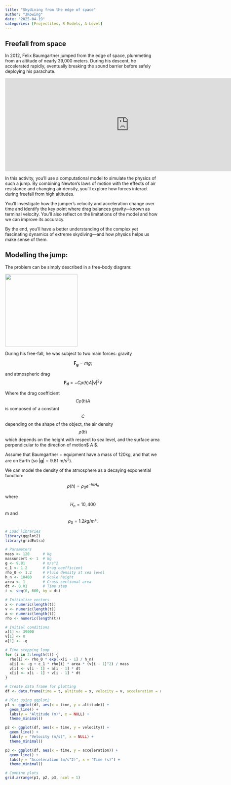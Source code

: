 ```yaml
---
title: "Skydiving from the edge of space"
author: "JRowing"
date: "2025-04-19"
categories: [Projectiles, R Models, A-Level]
---
```


## Freefall from space

In 2012, Felix Baumgartner jumped from the edge of space, plummeting from an altitude of nearly 39,000 meters. During his descent, he accelerated rapidly, eventually breaking the sound barrier before safely deploying his parachute.

<iframe width="800" height="300" src="https://www.youtube.com/embed/E9oKEJ1pXPw" frameborder="0" allow="accelerometer; autoplay; clipboard-write; encrypted-media; gyroscope; picture-in-picture" allowfullscreen>

</iframe>

In this activity, you'll use a computational model to simulate the physics of such a jump. By combining Newton’s laws of motion with the effects of air resistance and changing air density, you'll explore how forces interact during freefall from high altitudes.

You’ll investigate how the jumper’s velocity and acceleration change over time and identify the key point where drag balances gravity—known as terminal velocity. You’ll also reflect on the limitations of the model and how we can improve its accuracy.

By the end, you'll have a better understanding of the complex yet fascinating dynamics of extreme skydiving—and how physics helps us make sense of them.

## Modelling the jump:

The problem can be simply described in a free-body diagram:

![](images/clipboard-3825701660.png){width="234"}

During his free-fall, he was subject to two main forces: gravity

$$
\mathbf{F_g} = mg;
$$

and atmospheric drag\
$$
\mathbf{F_d} = -C \rho(h) A |\mathbf{v}|^2 \hat{v}
$$

Where the drag coefficient $$C \rho(h) A$$ is composed of a constant $$ C $$ depending on the shape of the object, the air density $$ \rho(h) $$ which depends on the height with respect to sea level, and the surface area perpendicular to the direction of motion\$ A \$.

Assume that Baumgartner + equipment have a mass of 120kg, and that we are on Earth (so $|\mathbf{g}| = 9.81 \text{ m/s}^2$).

We can model the density of the atmosphere as a decaying exponential function:

$$
\rho(h) = \rho_0 e^{-h/H_n}
$$

where $$H_n = 10,400$$ m and $$ \rho{_0} = 1.2 kg/m³.$$

```r
# Load libraries
library(ggplot2)
library(gridExtra)

# Parameters
mass <- 120      # kg
massuncert <- 1  # kg
g <- 9.81        # m/s^2
c_1 <- 1.2       # Drag coefficient
rho_0 <- 1.2     # Fluid density at sea level
h_n <- 10400     # Scale height
area <- 1        # Cross-sectional area
dt <- 0.01       # Time step
t <- seq(0, 600, by = dt)

# Initialize vectors
x <- numeric(length(t))
v <- numeric(length(t))
a <- numeric(length(t))
rho <- numeric(length(t))

# Initial conditions
x[1] <- 39000
v[1] <- 0
a[1] <- -g

# Time stepping loop
for (i in 2:length(t)) {
  rho[i] <- rho_0 * exp(-x[i - 1] / h_n)
  a[i] <- -g + c_1 * rho[i] * area * (v[i - 1]^2) / mass
  v[i] <- v[i - 1] + a[i - 1] * dt
  x[i] <- x[i - 1] + v[i - 1] * dt
}

# Create data frame for plotting
df <- data.frame(time = t, altitude = x, velocity = v, acceleration = a)

# Plot using ggplot2
p1 <- ggplot(df, aes(x = time, y = altitude)) +
  geom_line() +
  labs(y = "Altitude (m)", x = NULL) +
  theme_minimal()

p2 <- ggplot(df, aes(x = time, y = velocity)) +
  geom_line() +
  labs(y = "Velocity (m/s)", x = NULL) +
  theme_minimal()

p3 <- ggplot(df, aes(x = time, y = acceleration)) +
  geom_line() +
  labs(y = "Acceleration (m/s^2)", x = "Time (s)") +
  theme_minimal()

# Combine plots
grid.arrange(p1, p2, p3, ncol = 1)

```

